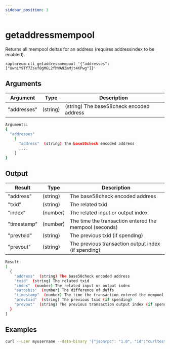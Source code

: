 ```yaml
---
sidebar_position: 3
---
```


# getaddressmempool

Returns all mempool deltas for an address (requires addressindex to be enabled).

`raptoreum-cli getaddressmempool '{"addresses": ["XwnLY9Tf7Zsef8gMGL2fhWA9ZmMjt4KPwg"]}'`

<!-- <ReactPlayer playing controls url={[
    {src: `${require('./assets/placeholder.webm').default}`, type: 'video/webm'}]} /> -->


## Arguments

| Argument | Type | Description |
|--|--|--|
| "addresses" | (string) | (string) The base58check encoded address |

```bash
Arguments:
{
  "addresses"
    [
      "address"  (string) The base58check encoded address
      ,...
    ]
}
```

## Output

| Result | Type | Description |
|--|--|--|
| "address" | (string) | The base58check encoded address |
| "txid" | (string) | The related txid |
| "index" | (number) | The related input or output index |
| "timestamp" | (number) | The time the transaction entered the mempool (seconds) |
| "prevtxid" | (string) | The previous txid (if spending) |
| "prevout" | (string) | The previous transaction output index (if spending) |

```bash
Result:
[
  {
    "address"  (string) The base58check encoded address
    "txid"  (string) The related txid
    "index"  (number) The related input or output index
    "satoshis"  (number) The difference of duffs
    "timestamp"  (number) The time the transaction entered the mempool (seconds)
    "prevtxid"  (string) The previous txid (if spending)
    "prevout"  (string) The previous transaction output index (if spending)
  }
]
```


## Examples

```bash
curl --user myusername --data-binary '{"jsonrpc": "1.0", "id":"curltest", "method": "getaddressmempool", "params": [{"addresses": ["XwnLY9Tf7Zsef8gMGL2fhWA9ZmMjt4KPwg"]}] }' -H 'content-type: text/plain;' http://127.0.0.1:9998/
```

